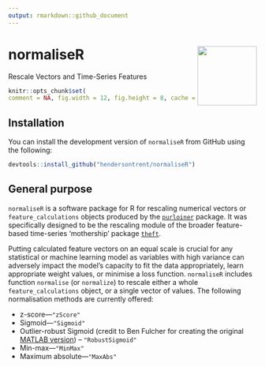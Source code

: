 ```yaml
---
output: rmarkdown::github_document
---
```


# normaliseR <img src="man/figures/logo.png" align="right" width="120" />

Rescale Vectors and Time-Series Features

```r
knitr::opts_chunk$set(
comment = NA, fig.width = 12, fig.height = 8, cache = FALSE)
```

## Installation

You can install the development version of `normaliseR` from GitHub using the following:

```r
devtools::install_github("hendersontrent/normaliseR")
```

## General purpose

`normaliseR` is a software package for R for rescaling numerical vectors or `feature_calculations` objects produced by the [`purloiner`](https://github.com/hendersontrent/purloiner) package. It was specifically designed to be the rescaling module of the broader feature-based time-series 'mothership' package [`theft`](https://github.com/hendersontrent/theft).

Putting calculated feature vectors on an equal scale is crucial for any statistical or machine learning model as variables with high variance can adversely impact the model's capacity to fit the data appropriately, learn appropriate weight values, or minimise a loss function. `normaliseR` includes function `normalise` (or `normalize`) to rescale either a whole `feature_calculations` object, or a single vector of values. The following normalisation methods are currently offered:

* z-score---`"zScore"`
* Sigmoid---`"Sigmoid"`
* Outlier-robust Sigmoid (credit to Ben Fulcher for creating the original [MATLAB version](https://github.com/benfulcher/hctsa)) -- `"RobustSigmoid"`
* Min-max---`"MinMax"`
* Maximum absolute---`"MaxAbs"`

